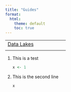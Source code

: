 ```yaml
---
title: "Guides"
format:
  html:
    theme: default
    toc: true
---
```


+-------------------------------------+-----------------------------------+
| [Data Lakes](guides/data-lakes.qmd) |                                   |
+-------------------------------------+-----------------------------------+
|                                     |                                   |
+-------------------------------------+-----------------------------------+

1.  This is a test

    ```r
    x <- 1
    ```

1.  This is the second line

    ```r
    x
    ```
